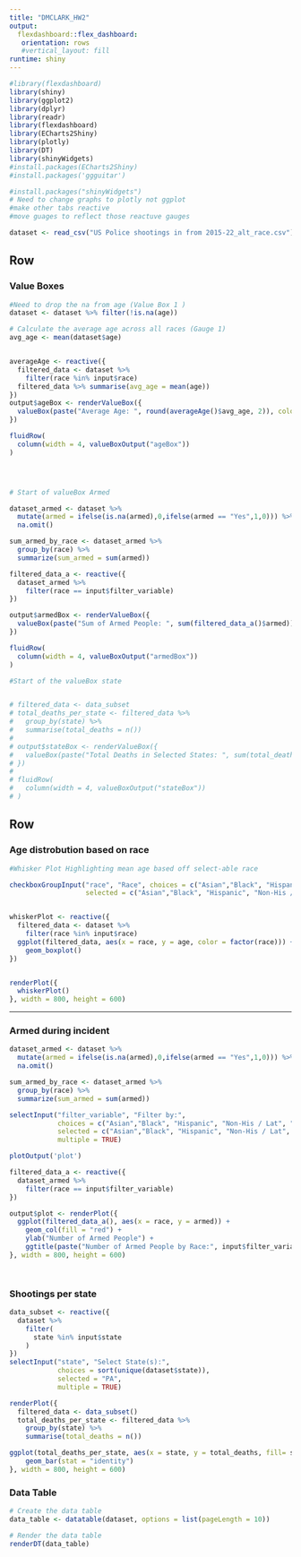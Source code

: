 ```yaml
---
title: "DMCLARK_HW2"
output: 
  flexdashboard::flex_dashboard:
   orientation: rows
   #vertical_layout: fill
runtime: shiny
---
```


```r
#library(flexdashboard)
library(shiny)
library(ggplot2)
library(dplyr)
library(readr)
library(flexdashboard)
library(ECharts2Shiny)
library(plotly)
library(DT)
library(shinyWidgets)
#install.packages(ECharts2Shiny)
#install.packages('ggguitar')

#install.packages("shinyWidgets")
# Need to change graphs to plotly not ggplot
#make other tabs reactive
#move guages to reflect those reactuve gauges 

dataset <- read_csv("US Police shootings in from 2015-22_alt_race.csv")

```



Row
------------------------
### Value Boxes 
```r

#Need to drop the na from age (Value Box 1 )
dataset <- dataset %>% filter(!is.na(age))

# Calculate the average age across all races (Gauge 1)
avg_age <- mean(dataset$age)


averageAge <- reactive({
  filtered_data <- dataset %>%
    filter(race %in% input$race)
  filtered_data %>% summarise(avg_age = mean(age))
})
output$ageBox <- renderValueBox({
  valueBox(paste("Average Age: ", round(averageAge()$avg_age, 2)), color = "blue")
})

fluidRow(
  column(width = 4, valueBoxOutput("ageBox"))
)




# Start of valueBox Armed 

dataset_armed <- dataset %>%
  mutate(armed = ifelse(is.na(armed),0,ifelse(armed == "Yes",1,0))) %>%
  na.omit()

sum_armed_by_race <- dataset_armed %>%
  group_by(race) %>%
  summarize(sum_armed = sum(armed))

filtered_data_a <- reactive({
  dataset_armed %>%
    filter(race == input$filter_variable)
})

output$armedBox <- renderValueBox({
  valueBox(paste("Sum of Armed People: ", sum(filtered_data_a()$armed)), color = "blue")
})

fluidRow(
  column(width = 4, valueBoxOutput("armedBox"))
)

#Start of the valueBox state


# filtered_data <- data_subset
# total_deaths_per_state <- filtered_data %>%
#   group_by(state) %>%
#   summarise(total_deaths = n())
# 
# output$stateBox <- renderValueBox({
#   valueBox(paste("Total Deaths in Selected States: ", sum(total_deaths_per_state$total_deaths)), color = "blue")
# })
# 
# fluidRow(
#   column(width = 4, valueBoxOutput("stateBox"))
# )

```
Row {.tabset .tabset-fade}
-------------------------

### Age distrobution \n based on race  

```r
#Whisker Plot Highlighting mean age based off select-able race

checkboxGroupInput("race", "Race", choices = c("Asian","Black", "Hispanic", "Non-His / Lat", "Other", "Pacific Islander", "White"),
                   selected = c("Asian","Black", "Hispanic", "Non-His / Lat", "Other", "Pacific Islander", "White"), inline = TRUE)


whiskerPlot <- reactive({
  filtered_data <- dataset %>%
    filter(race %in% input$race)
  ggplot(filtered_data, aes(x = race, y = age, color = factor(race))) +
    geom_boxplot()
})


renderPlot({
  whiskerPlot()
}, width = 800, height = 600)

```

-----------------------

### Armed during incident 
```r


dataset_armed <- dataset %>%
  mutate(armed = ifelse(is.na(armed),0,ifelse(armed == "Yes",1,0))) %>%
  na.omit()

sum_armed_by_race <- dataset_armed %>%
  group_by(race) %>%
  summarize(sum_armed = sum(armed))

selectInput("filter_variable", "Filter by:",
            choices = c("Asian","Black", "Hispanic", "Non-His / Lat", "Other", "Pacific Islander", "White"),
            selected = c("Asian","Black", "Hispanic", "Non-His / Lat", "Other", "Pacific Islander", "White"),
            multiple = TRUE)

plotOutput('plot')

filtered_data_a <- reactive({
  dataset_armed %>%
    filter(race == input$filter_variable)
})

output$plot <- renderPlot({
  ggplot(filtered_data_a(), aes(x = race, y = armed)) +
    geom_col(fill = "red") +
    ylab("Number of Armed People") +
    ggtitle(paste("Number of Armed People by Race:", input$filter_variable))
}, width = 800, height = 600)




```

### Shootings per state  
```r

data_subset <- reactive({
  dataset %>%
    filter(
      state %in% input$state
    )
})
selectInput("state", "Select State(s):",
            choices = sort(unique(dataset$state)),
            selected = "PA",
            multiple = TRUE)

renderPlot({
  filtered_data <- data_subset()
  total_deaths_per_state <- filtered_data %>%
    group_by(state) %>%
    summarise(total_deaths = n())

ggplot(total_deaths_per_state, aes(x = state, y = total_deaths, fill= state)) +
    geom_bar(stat = "identity")
}, width = 800, height = 600)

```

### Data Table 
```r
# Create the data table
data_table <- datatable(dataset, options = list(pageLength = 10))

# Render the data table
renderDT(data_table)
```
